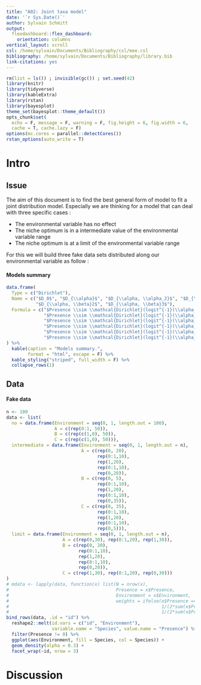 ```yaml
---
title: "A02: Joint taxa model"
date: '`r Sys.Date()`'
author: Sylvain Schmitt
output: 
  flexdashboard::flex_dashboard:
    orientation: columns
vertical_layout: scroll
csl: /home/sylvain/Documents/Bibliography/csl/mee.csl
bibliography: /home/sylvain/Documents/Bibliography/library.bib
link-citations: yes
---
```


```r
rm(list = ls()) ; invisible(gc()) ; set.seed(42)
library(knitr)
library(tidyverse)
library(kableExtra)
library(rstan)
library(bayesplot)
theme_set(bayesplot::theme_default())
opts_chunk$set(
  echo = F, message = F, warning = F, fig.height = 6, fig.width = 6,
  cache = T, cache.lazy = F)
options(mc.cores = parallel::detectCores())
rstan_options(auto_write = T)
```

Intro
==================

Issue {data-width=200}
-------------------------------------

The aim of this document is to find the best general form of model to fit a joint distribution model. Especially we are thinking for a model that can deal with three specific cases :

* The environmental variable has no effect
* The niche optimum is in a intermediate value of the environmental variable range
* The niche optimum is at a limit of the environmental variable range

For this we will build three fake data sets distributed along our environmental variable as follow :

#### Models summary

```r
data.frame(
  Type = c("Dirichlet"),
  Name = c("$D_0$", "$D_{\\alpha}$", "$D_{\\alpha, \\alpha_2}$", "$D_{\\alpha, \\beta}$",
           "$D_{\\alpha, \\beta}2$", "$D_{\\alpha, \\beta}3$"),
  Formula = c("$Presence \\sim \\mathcal{Dirichlet}(logit^{-1}(\\alpha_0))$",
              "$Presence \\sim \\mathcal{Dirichlet}(logit^{-1}(\\alpha_0+\\alpha*Environment))$",
              "$Presence \\sim \\mathcal{Dirichlet}(logit^{-1}(\\alpha_0+\\alpha*Environment+\\alpha_2*Environment^2))$",
              "$Presence \\sim \\mathcal{Dirichlet}(logit^{-1}(\\alpha_0+\\alpha*Environment+Environment^{\\beta}))$",
              "$Presence \\sim \\mathcal{Dirichlet}(logit^{-1}(\\alpha_0+\\alpha*(Environment+Environment^{\\beta})))$",
              "$Presence \\sim \\mathcal{Dirichlet}(logit^{-1}(\\alpha_0+Environment^{\\alpha}+Environment^{\\beta}))$")  
) %>% 
  kable(caption = "Models summary.",
        format = "html", escape = F) %>% 
  kable_styling("striped", full_width = F) %>% 
  collapse_rows(1)
```


Data {data-width=200}
-------------------------------------

#### Fake data

```r
n <- 100
data <- list(
  no = data.frame(Environment = seq(0, 1, length.out = 100),
                  A = c(rep(0:1, 50)),
                  B = c(rep(c(1,0), 50)),
                  C = c(rep(c(1,0), 50))),
  intermediate = data.frame(Environment = seq(0, 1, length.out = n),
                            A = c(rep(0, 20), 
                                  rep(0:1,10),
                                  rep(1,20),
                                  rep(0:1,10),
                                  rep(0,20)),
                            B = c(rep(0, 5), 
                                  rep(0:1,10),
                                  rep(1,20),
                                  rep(0:1,10),
                                  rep(0,35)),
                            C = c(rep(0, 35), 
                                  rep(0:1,10),
                                  rep(1,20),
                                  rep(0:1,10),
                                  rep(0,5))),
  limit = data.frame(Environment = seq(0, 1, length.out = n), 
                     A = c(rep(0,30), rep(0:1,20), rep(1,30)),
                     B = c(rep(0, 20), 
                           rep(0:1,10),
                           rep(1,20),
                           rep(0:1,10),
                           rep(0,20)),
                     C = c(rep(1,30), rep(0:1,20), rep(0,30)))
)
# mdata <- lapply(data, function(x) list(N = nrow(x),
#                                        Presence = x$Presence,
#                                        Environment = x$Environment,
#                                        weights = ifelse(x$Presence == 0,
#                                                         1/(2*sum(x$Presence == 1)),
#                                                         1/(2*sum(x$Presence == 0)))))
bind_rows(data, .id = "id") %>% 
  reshape2::melt(id.vars = c("id", "Environment"), 
                 variable.name = "Species", value.name = "Presence") %>% 
  filter(Presence != 0) %>% 
  ggplot(aes(Environment, fill = Species, col = Species)) + 
  geom_density(alpha = 0.3) +  
  facet_wrap(~id, nrow = 3)
```

<!-- $B_0$ -->
<!-- ================== -->

<!-- Column 1 -->
<!-- ------------------------------------- -->

<!-- #### Model -->

<!-- The first family of model are Bernoulli law to model the probability of presence. $B_0$ is the null model estimating a single theta along the whole environmental gradient. Thus $B_0$ cannot include any environmental effect. -->

<!-- $$Presence \sim \mathcal{Bernoulli}(logit^{-1}(\alpha_0))$$ -->

<!-- #### Code -->

<!-- ```{stan , output.var="Model", echo=T, eval=F} -->
<!--   data { -->
<!--     int<lower=1> N ; // # obs -->
<!--     int<lower=0, upper=1> Presence[N] ; -->
<!--     vector<lower=0, upper=1>[N] weights ; -->
<!--   } -->
<!--   parameters { -->
<!--     real alpha_0 ; -->
<!--   } -->
<!--   model { -->
<!--     target += weights*bernoulli_logit_lpmf(Presence | alpha_0) ; -->
<!--   } -->
<!--   generated quantities { -->
<!--     vector<lower=0, upper=1>[N] mu ; -->
<!--     for(n in 1:N) -->
<!--        mu[n] = inv_logit(alpha_0) ; -->
<!--   } -->
<!-- ``` -->

<!-- #### Summary -->

<!-- ```{r } -->
<!-- # fits <- lapply(mdata, function(x) sampling(Model, chains = 2, data = x)) -->
<!-- # names(fits) <- names(mdata) -->
<!-- # save(fits, file = "./distribution_save/B0.Rdata") -->
<!-- load("./distribution_save/B0.Rdata") -->
<!-- pars <- c("alpha_0") -->
<!-- lapply(as.list(names(mdata)), function(type) -->
<!--   broom::tidyMCMC(fits[[type]], pars = c(pars, "lp__"), droppars = NULL, rhat = T) %>% -->
<!--     mutate(Type = type)) %>% -->
<!--   bind_rows() %>% -->
<!--   kable() -->
<!-- ``` -->

<!-- #### Posteriors -->

<!-- ```{r , fig.cap="Model parameters posterior."} -->
<!-- cowplot::plot_grid(plotlist = lapply(names(data), function(type) -->
<!--   mcmc_intervals(as.array(fits[[type]]), pars = pars)), -->
<!--   labels = names(data), nrow = 2) -->
<!-- ``` -->

<!-- Column 2 -->
<!-- ------------------------------------- -->

<!-- #### Chains -->

<!-- ```{r , fig.cap="Markov chains trace plot after warmup for intermediate data."} -->
<!-- mcmc_trace(as.array(fits$intermediate), pars = c(pars, "lp__"), -->
<!--              facet_args = list(labeller = label_parsed)) -->
<!-- ``` -->

<!-- #### Pairs -->

<!-- ```{r , fig.cap="Markov chains pairs plot after warmup  for intermediate data."} -->
<!-- mcmc_pairs(as.array(fits$intermediate), pars = c(pars, "lp__")) -->
<!-- ``` -->

<!-- #### Predictions -->

<!-- ```{r , fig.cap="Predictions."} -->
<!-- lapply(as.list(names(data)), function(type) -->
<!--   cbind(type = type, data[[type]], -->
<!--         mu = apply(as.matrix(fits[[type]], pars = "mu"), 2, mean), -->
<!--         t(apply(as.matrix(fits[[type]], pars = "mu"), 2, quantile, probs = c(0.05, 0.95))))) %>%  -->
<!--   bind_rows() %>%  -->
<!--   ggplot(aes(x = Environment)) + -->
<!--   geom_point(aes(y = Presence, col = as.factor(Presence))) + -->
<!--   geom_point(aes(y = mu)) + -->
<!--   geom_ribbon(aes(ymin = `5%`, ymax = `95%`), color = 'red', alpha = 0.2) + -->
<!--   geom_line(aes(y = `5%`), col = "red", alpha = 1, size = 0.5, linetype = "dashed") + -->
<!--   geom_line(aes(y = `95%`), col = "red", alpha = 1, size = 0.5, linetype = "dashed") + -->
<!--   facet_wrap(~ type, scales = "free", nrow = 3) -->
<!-- ``` -->

<!-- $B_{\alpha}$ -->
<!-- ================== -->

<!-- Column 1 -->
<!-- ------------------------------------- -->

<!-- #### Model -->

<!-- $B_{\alpha}$ is a Bernoulli logistic regression estimating a sigmoidal incresing or decreasing $\alpha$ along the whole environmental gradient in addition to the intercept $\alpha_0$. $B_{\alpha}$ is responding well to the optimum in the limit of the environmental range and to no effect from the environmental variable. But $B_{\alpha}$ can't detect ecological optimum in the middle of the ecological range besides it's the most commonly used model ! -->

<!-- $$Presence \sim \mathcal{Bernoulli}(logit(\alpha_0+\alpha*Environment))$$ -->

<!-- #### Code -->

<!-- ```{stan , output.var="Model", echo=T, eval=F} -->
<!--   data { -->
<!--     int<lower=1> N ; // # obs -->
<!--     int<lower=0, upper=1> Presence[N] ; -->
<!--     vector[N] Environment ; -->
<!--     vector<lower=0, upper=1>[N] weights ; -->
<!--   } -->
<!--   parameters { -->
<!--     real alpha_0 ; // Intercept -->
<!--     real alpha ; // sigmoidal slope -->
<!--   } -->
<!--   model { -->
<!--     target += weights*bernoulli_logit_lpmf(Presence | alpha_0 + alpha*Environment) ; -->
<!--   } -->
<!--   generated quantities { -->
<!--     vector<lower=0, upper=1>[N] mu ; -->
<!--     mu = inv_logit(alpha_0 + alpha*Environment) ; -->
<!--   } -->
<!-- ``` -->

<!-- #### Summary -->

<!-- ```{r } -->
<!-- # fits <- lapply(mdata, function(x) sampling(Model, chains = 2, data = x)) -->
<!-- # names(fits) <- names(mdata) -->
<!-- # save(fits, file = "./distribution_save/Balpha.Rdata") -->
<!-- load("./distribution_save/Balpha.Rdata") -->
<!-- pars <- c("alpha_0", "alpha") -->
<!-- lapply(as.list(names(mdata)), function(type) -->
<!--   broom::tidyMCMC(fits[[type]], pars = c(pars, "lp__"), droppars = NULL, rhat = T) %>% -->
<!--     mutate(Type = type)) %>% -->
<!--   bind_rows() %>% -->
<!--   kable() -->
<!-- ``` -->

<!-- #### Posteriors -->

<!-- ```{r , fig.cap="Model parameters posterior."} -->
<!-- cowplot::plot_grid(plotlist = lapply(names(data), function(type) -->
<!--   mcmc_intervals(as.array(fits[[type]]), pars = pars)), -->
<!--   labels = names(data), nrow = 2) -->
<!-- ``` -->

<!-- Column 2 -->
<!-- ------------------------------------- -->

<!-- #### Chains -->

<!-- ```{r , fig.cap="Markov chains trace plot after warmup for intermediate data."} -->
<!-- mcmc_trace(as.array(fits$limit), pars = c(pars, "lp__"), -->
<!--              facet_args = list(labeller = label_parsed)) -->
<!-- ``` -->

<!-- #### Pairs -->

<!-- ```{r , fig.cap="Markov chains pairs plot after warmup  for intermediate data."} -->
<!-- mcmc_pairs(as.array(fits$limit), pars = c(pars, "lp__")) -->
<!-- ``` -->

<!-- #### Predictions -->

<!-- ```{r , fig.cap="Predictions."} -->
<!-- lapply(as.list(names(data)), function(type) -->
<!--   cbind(type = type, data[[type]], -->
<!--         mu = apply(as.matrix(fits[[type]], pars = "mu"), 2, mean), -->
<!--         t(apply(as.matrix(fits[[type]], pars = "mu"), 2, quantile, probs = c(0.05, 0.95))))) %>%  -->
<!--   bind_rows() %>%  -->
<!--   ggplot(aes(x = Environment)) + -->
<!--   geom_point(aes(y = Presence, col = as.factor(Presence))) + -->
<!--   geom_point(aes(y = mu)) + -->
<!--   geom_ribbon(aes(ymin = `5%`, ymax = `95%`), color = 'red', alpha = 0.2) + -->
<!--   geom_line(aes(y = `5%`), col = "red", alpha = 1, size = 0.5, linetype = "dashed") + -->
<!--   geom_line(aes(y = `95%`), col = "red", alpha = 1, size = 0.5, linetype = "dashed") + -->
<!--   facet_wrap(~ type, scales = "free", nrow = 3) -->
<!-- ``` -->

<!-- $B_{\alpha, \alpha_2}$ -->
<!-- ================== -->

<!-- Column 1 -->
<!-- ------------------------------------- -->

<!-- #### Model -->

<!-- $B_{\alpha, \alpha_2}$ is a Bernoulli logistic regression allowing a quadratic form in addition to sigmoids with the $\alpha_2$ parameter. $B_{\alpha, \alpha_2}$ is giving the expected result in every case. -->

<!-- $$Presence \sim \mathcal{Bernoulli}(logit^{-1}(\alpha_0 + \alpha*Environment+\alpha_2*Environment^2))$$ -->

<!-- #### Code -->

<!-- ```{stan , output.var="Model", echo=T, eval=F} -->
<!--   data { -->
<!--     int<lower=1> N ; // # obs -->
<!--     int<lower=0, upper=1> Presence[N] ; -->
<!--     vector[N] Environment ; -->
<!--     vector<lower=0, upper=1>[N] weights ; -->
<!--   } -->
<!--   parameters { -->
<!--     real alpha_0 ; // intercept -->
<!--     real alpha ; // sigmoidal slope -->
<!--     real alpha_2 ; // quadratic form -->
<!--   } -->
<!--   model { -->
<!--     target += weights*bernoulli_logit_lpmf(Presence | alpha_0 + alpha*Environment + alpha_2 * Environment .* Environment) ; -->
<!--   } -->
<!--   generated quantities { -->
<!--     vector<lower=0, upper=1>[N] theta ; -->
<!--     theta = inv_logit(alpha_0 + alpha * Environment  + alpha_2 * Environment .* Environment) ; -->
<!--   } -->
<!-- ``` -->

<!-- #### Summary -->

<!-- ```{r } -->
<!-- # fits <- lapply(mdata, function(x) sampling(Model, chains = 2, data = x)) -->
<!-- # names(fits) <- names(mdata) -->
<!-- # save(fits, file = "./distribution_save/Balpha2.Rdata") -->
<!-- load("./distribution_save/Balpha2.Rdata") -->
<!-- pars <- c("alpha_0", "alpha", "alpha_2") -->
<!-- lapply(as.list(names(mdata)), function(type) -->
<!--   broom::tidyMCMC(fits[[type]], pars = c(pars, "lp__"), droppars = NULL, rhat = T) %>% -->
<!--     mutate(Type = type)) %>% -->
<!--   bind_rows() %>% -->
<!--   kable() -->
<!-- ``` -->

<!-- #### Posteriors -->

<!-- ```{r , fig.cap="Model parameters posterior."} -->
<!-- cowplot::plot_grid(plotlist = lapply(names(data), function(type) -->
<!--   mcmc_intervals(as.array(fits[[type]]), pars = pars)), -->
<!--   labels = names(data), nrow = 2) -->
<!-- ``` -->

<!-- Column 2 -->
<!-- ------------------------------------- -->

<!-- #### Chains -->

<!-- ```{r , fig.cap="Markov chains trace plot after warmup for intermediate data."} -->
<!-- mcmc_trace(as.array(fits$intermediate), pars = c(pars, "lp__"), -->
<!--              facet_args = list(labeller = label_parsed)) -->
<!-- ``` -->

<!-- #### Pairs -->

<!-- ```{r , fig.cap="Markov chains pairs plot after warmup  for intermediate data."} -->
<!-- mcmc_pairs(as.array(fits$intermediate), pars = c(pars, "lp__")) -->
<!-- ``` -->

<!-- #### Predictions -->

<!-- ```{r , fig.cap="Predictions."} -->
<!-- lapply(as.list(names(data)), function(type) -->
<!--   cbind(type = type, data[[type]], -->
<!--         mu = apply(as.matrix(fits[[type]], pars = "theta"), 2, mean), -->
<!--         t(apply(as.matrix(fits[[type]], pars = "theta"), 2, quantile, probs = c(0.05, 0.95))))) %>% -->
<!--   bind_rows() %>% -->
<!--   ggplot(aes(x = Environment)) + -->
<!--   geom_point(aes(y = Presence, col = as.factor(Presence))) + -->
<!--   geom_point(aes(y = mu)) + -->
<!--   geom_ribbon(aes(ymin = `5%`, ymax = `95%`), color = 'red', alpha = 0.2) + -->
<!--   geom_line(aes(y = `5%`), col = "red", alpha = 1, size = 0.5, linetype = "dashed") + -->
<!--   geom_line(aes(y = `95%`), col = "red", alpha = 1, size = 0.5, linetype = "dashed") + -->
<!--   facet_wrap(~ type, scales = "free", nrow = 3) -->
<!-- ``` -->

<!-- $B_{\alpha, \beta}$ -->
<!-- ================== -->

<!-- Column 1 -->
<!-- ------------------------------------- -->

<!-- #### Model -->

<!-- $B_{\alpha, \beta}$ is a Bernoulli logistic regression allowing a polynomial form in addition to sigmoids with the $\beta$ power parameter on the environmental variable. $B_{\alpha, \beta}$ is not dealing well with the intermediate niche optimum case. -->

<!-- $$Presence \sim \mathcal{Bernoulli}(logit^{-1}(\alpha_0 + \alpha*Environment+Environment^{\beta}))$$ -->

<!-- #### Code -->

<!-- ```{stan , output.var="Model", echo=T, eval=F} -->
<!--   data { -->
<!--     int<lower=1> N ; // # obs -->
<!--     int<lower=0, upper=1> Presence[N] ; -->
<!--     vector[N] Environment ; -->
<!--     vector<lower=0, upper=1>[N] weights ; -->
<!--   } -->
<!--   parameters { -->
<!--     real alpha_0 ; // Intercept -->
<!--     real alpha ; // sigmoidal slope -->
<!--     real<lower=0, upper=4> beta ; // power form -->
<!--   } -->
<!--   model { -->
<!--     for(n in 1:N) -->
<!--       target += weights*bernoulli_logit_lpmf(Presence[n] | alpha_0 + alpha*Environment[n] + pow(Environment[n], beta)) ; -->
<!--   } -->
<!--   generated quantities { -->
<!--     vector<lower=0, upper=1>[N] theta ; -->
<!--     for(n in 1:N) -->
<!--       theta[n] = inv_logit(alpha_0 + alpha * Environment[n]  + pow(Environment[n], beta)) ; -->
<!--   } -->
<!-- ``` -->

<!-- #### Summary -->

<!-- ```{r } -->
<!-- # fits <- lapply(mdata, function(x) sampling(Model, chains = 2, data = x)) -->
<!-- # names(fits) <- names(mdata) -->
<!-- # save(fits, file = "./distribution_save/Bbeta.Rdata") -->
<!-- load("./distribution_save/Bbeta.Rdata") -->
<!-- pars <- c("alpha_0", "alpha", "beta") -->
<!-- lapply(as.list(names(mdata)), function(type) -->
<!--   broom::tidyMCMC(fits[[type]], pars = c(pars, "lp__"), droppars = NULL, rhat = T) %>% -->
<!--     mutate(Type = type)) %>% -->
<!--   bind_rows() %>% -->
<!--   kable() -->
<!-- ``` -->

<!-- #### Posteriors -->

<!-- ```{r , fig.cap="Model parameters posterior."} -->
<!-- cowplot::plot_grid(plotlist = lapply(names(data), function(type) -->
<!--   mcmc_intervals(as.array(fits[[type]]), pars = pars)), -->
<!--   labels = names(data), nrow = 2) -->
<!-- ``` -->

<!-- Column 2 -->
<!-- ------------------------------------- -->

<!-- #### Chains -->

<!-- ```{r , fig.cap="Markov chains trace plot after warmup for limit data."} -->
<!-- mcmc_trace(as.array(fits$limit), pars = c(pars, "lp__"), -->
<!--              facet_args = list(labeller = label_parsed)) -->
<!-- ``` -->

<!-- #### Pairs -->

<!-- ```{r , fig.cap="Markov chains pairs plot after warmup  for limit data."} -->
<!-- mcmc_pairs(as.array(fits$limit), pars = c(pars, "lp__")) -->
<!-- ``` -->

<!-- #### Predictions -->

<!-- ```{r , fig.cap="Predictions."} -->
<!-- lapply(as.list(names(data)), function(type) -->
<!--   cbind(type = type, data[[type]], -->
<!--         mu = apply(as.matrix(fits[[type]], pars = "theta"), 2, mean), -->
<!--         t(apply(as.matrix(fits[[type]], pars = "theta"), 2, quantile, probs = c(0.05, 0.95))))) %>% -->
<!--   bind_rows() %>% -->
<!--   ggplot(aes(x = Environment)) + -->
<!--   geom_point(aes(y = Presence, col = as.factor(Presence))) + -->
<!--   geom_point(aes(y = mu)) + -->
<!--   geom_ribbon(aes(ymin = `5%`, ymax = `95%`), color = 'red', alpha = 0.2) + -->
<!--   geom_line(aes(y = `5%`), col = "red", alpha = 1, size = 0.5, linetype = "dashed") + -->
<!--   geom_line(aes(y = `95%`), col = "red", alpha = 1, size = 0.5, linetype = "dashed") + -->
<!--   facet_wrap(~ type, scales = "free", nrow = 3) -->
<!-- ``` -->

<!-- $B_{\alpha, \beta}2$ -->
<!-- ================== -->

<!-- Column 1 -->
<!-- ------------------------------------- -->

<!-- #### Model -->

<!-- $B_{\alpha, \beta}2$ is a Bernoulli logistic regression allowing a polynomial form in addition to sigmoids with the $\beta$ power parameter on the environmental variable. $B_{\alpha, \beta}2$ is not dealing well with the intermediate niche optimum case. -->

<!-- $$Presence \sim \mathcal{Bernoulli}(logit^{-1}(\alpha_0 + \alpha*(Environment+Environment^{\beta})))$$ -->

<!-- #### Code -->

<!-- ```{stan , output.var="Model", echo=T, eval=F} -->
<!--   data { -->
<!--     int<lower=1> N ; // # obs -->
<!--     int<lower=0, upper=1> Presence[N] ; -->
<!--     vector[N] Environment ; -->
<!--     vector<lower=0, upper=1>[N] weights ; -->
<!--   } -->
<!--   parameters { -->
<!--     real alpha_0 ; // intercept -->
<!--     real alpha ; // sigmoidal slope -->
<!--     real<lower=0, upper=4> beta ; // power form -->
<!--   } -->
<!--   model { -->
<!--     for(n in 1:N) -->
<!--       target += weights*bernoulli_logit_lpmf(Presence[n] | alpha_0 + alpha*(Environment[n] + pow(Environment[n], beta))) ; -->
<!--   } -->
<!--   generated quantities { -->
<!--     vector<lower=0, upper=1>[N] theta ; -->
<!--     for(n in 1:N) -->
<!--       theta[n] = inv_logit(alpha_0 + alpha*(Environment[n]  + pow(Environment[n], beta))) ; -->
<!--   } -->
<!-- ``` -->

<!-- #### Summary -->

<!-- ```{r } -->
<!-- # fits <- lapply(mdata, function(x) sampling(Model, chains = 2, data = x)) -->
<!-- # names(fits) <- names(mdata) -->
<!-- # save(fits, file = "./distribution_save/Bbeta2.Rdata") -->
<!-- load("./distribution_save/Bbeta2.Rdata") -->
<!-- pars <- c("alpha_0", "alpha", "beta") -->
<!-- lapply(as.list(names(mdata)), function(type) -->
<!--   broom::tidyMCMC(fits[[type]], pars = c(pars, "lp__"), droppars = NULL, rhat = T) %>% -->
<!--     mutate(Type = type)) %>% -->
<!--   bind_rows() %>% -->
<!--   kable() -->
<!-- ``` -->

<!-- #### Posteriors -->

<!-- ```{r , fig.cap="Model parameters posterior."} -->
<!-- cowplot::plot_grid(plotlist = lapply(names(data), function(type) -->
<!--   mcmc_intervals(as.array(fits[[type]]), pars = pars)), -->
<!--   labels = names(data), nrow = 2) -->
<!-- ``` -->

<!-- Column 2 -->
<!-- ------------------------------------- -->

<!-- #### Chains -->

<!-- ```{r , fig.cap="Markov chains trace plot after warmup for limit data."} -->
<!-- mcmc_trace(as.array(fits$limit), pars = c(pars, "lp__"), -->
<!--              facet_args = list(labeller = label_parsed)) -->
<!-- ``` -->

<!-- #### Pairs -->

<!-- ```{r , fig.cap="Markov chains pairs plot after warmup  for limit data."} -->
<!-- mcmc_pairs(as.array(fits$limit), pars = c(pars, "lp__")) -->
<!-- ``` -->

<!-- #### Predictions -->

<!-- ```{r , fig.cap="Predictions."} -->
<!-- lapply(as.list(names(data)), function(type) -->
<!--   cbind(type = type, data[[type]], -->
<!--         mu = apply(as.matrix(fits[[type]], pars = "theta"), 2, mean), -->
<!--         t(apply(as.matrix(fits[[type]], pars = "theta"), 2, quantile, probs = c(0.05, 0.95))))) %>% -->
<!--   bind_rows() %>% -->
<!--   ggplot(aes(x = Environment)) + -->
<!--   geom_point(aes(y = Presence, col = as.factor(Presence))) + -->
<!--   geom_point(aes(y = mu)) + -->
<!--   geom_ribbon(aes(ymin = `5%`, ymax = `95%`), color = 'red', alpha = 0.2) + -->
<!--   geom_line(aes(y = `5%`), col = "red", alpha = 1, size = 0.5, linetype = "dashed") + -->
<!--   geom_line(aes(y = `95%`), col = "red", alpha = 1, size = 0.5, linetype = "dashed") + -->
<!--   facet_wrap(~ type, scales = "free", nrow = 3) -->
<!-- ``` -->

<!-- $B_{\alpha, \beta}3$ -->
<!-- ================== -->

<!-- Column 1 -->
<!-- ------------------------------------- -->

<!-- #### Model -->

<!-- $B_{\alpha, \beta}3$ is a Bernoulli logistic regression allowing a polynomial form in addition to sigmoids with the $\beta$ power parameter on the environmental variable.$B_{\alpha, \beta}3$ is not dealing well with the intermediate niche optimum case. -->

<!-- $$Presence \sim \mathcal{Bernoulli}(logit^{-1}(\alpha_0+Environment^{\alpha}+Environment^{\beta})))~|~\alpha<\beta$$ -->

<!-- #### Code -->

<!-- ```{stan , output.var="Model", echo=T, eval=F} -->
<!--   data { -->
<!--     int<lower=1> N ; // # obs -->
<!--     int<lower=0, upper=1> Presence[N] ; -->
<!--     vector[N] Environment ; -->
<!--     vector<lower=0, upper=1>[N] weights ; -->
<!--   } -->
<!--   parameters { -->
<!--     real alpha_0 ; // intercept -->
<!--     real<lower=0, upper=4> beta ; // second power form -->
<!--     real<lower=0, upper=beta> alpha ; // first power form -->
<!--   } -->
<!--   model { -->
<!--     for(n in 1:N) -->
<!--       target += weights*bernoulli_logit_lpmf(Presence[n] | alpha_0 + pow(Environment[n], alpha) + pow(Environment[n], beta)) ; -->
<!--   } -->
<!--   generated quantities { -->
<!--     vector<lower=0, upper=1>[N] theta ; -->
<!--     for(n in 1:N) -->
<!--       theta[n] = inv_logit(alpha_0 + pow(Environment[n], alpha) + pow(Environment[n], beta)) ; -->
<!--   } -->
<!-- ``` -->

<!-- #### Summary -->

<!-- ```{r } -->
<!-- # fits <- lapply(mdata, function(x) sampling(Model, chains = 2, data = x)) -->
<!-- # names(fits) <- names(mdata) -->
<!-- # save(fits, file = "./distribution_save/Bbeta3.Rdata") -->
<!-- load("./distribution_save/Bbeta3.Rdata") -->
<!-- pars <- c("alpha_0", "alpha", "beta") -->
<!-- lapply(as.list(names(mdata)), function(type) -->
<!--   broom::tidyMCMC(fits[[type]], pars = c(pars, "lp__"), droppars = NULL, rhat = T) %>% -->
<!--     mutate(Type = type)) %>% -->
<!--   bind_rows() %>% -->
<!--   kable() -->
<!-- ``` -->

<!-- #### Posteriors -->

<!-- ```{r , fig.cap="Model parameters posterior."} -->
<!-- cowplot::plot_grid(plotlist = lapply(names(data), function(type) -->
<!--   mcmc_intervals(as.array(fits[[type]]), pars = pars)), -->
<!--   labels = names(data), nrow = 2) -->
<!-- ``` -->

<!-- Column 2 -->
<!-- ------------------------------------- -->

<!-- #### Chains -->

<!-- ```{r , fig.cap="Markov chains trace plot after warmup for limit data."} -->
<!-- mcmc_trace(as.array(fits$limit), pars = c(pars, "lp__"), -->
<!--              facet_args = list(labeller = label_parsed)) -->
<!-- ``` -->

<!-- #### Pairs -->

<!-- ```{r , fig.cap="Markov chains pairs plot after warmup  for limit data."} -->
<!-- mcmc_pairs(as.array(fits$limit), pars = c(pars, "lp__")) -->
<!-- ``` -->

<!-- #### Predictions -->

<!-- ```{r , fig.cap="Predictions."} -->
<!-- lapply(as.list(names(data)), function(type) -->
<!--   cbind(type = type, data[[type]], -->
<!--         mu = apply(as.matrix(fits[[type]], pars = "theta"), 2, mean), -->
<!--         t(apply(as.matrix(fits[[type]], pars = "theta"), 2, quantile, probs = c(0.05, 0.95))))) %>% -->
<!--   bind_rows() %>% -->
<!--   ggplot(aes(x = Environment)) + -->
<!--   geom_point(aes(y = Presence, col = as.factor(Presence))) + -->
<!--   geom_point(aes(y = mu)) + -->
<!--   geom_ribbon(aes(ymin = `5%`, ymax = `95%`), color = 'red', alpha = 0.2) + -->
<!--   geom_line(aes(y = `5%`), col = "red", alpha = 1, size = 0.5, linetype = "dashed") + -->
<!--   geom_line(aes(y = `95%`), col = "red", alpha = 1, size = 0.5, linetype = "dashed") + -->
<!--   facet_wrap(~ type, scales = "free", nrow = 3) -->
<!-- ``` -->

# Discussion

